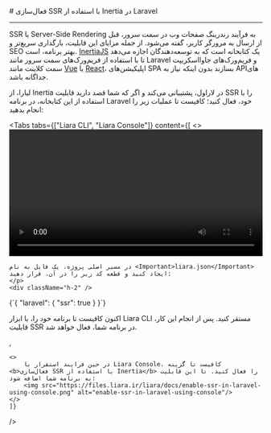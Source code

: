 
<Layout>
# فعال‌سازی SSR با استفاده از Inertia در Laravel
<hr className="mb-2" />

SSR یا Server-Side Rendering به فرآیند رندرینگ صفحات وب در سمت سرور، قبل از ارسال به مرورگر کاربر، گفته می‌شود. از جمله مزایای این قابلیت، بارگذاری سریع‌تر و SEO بهتر برنامه، است.
<a href="https://inertiajs.com/" className="blue-link">InertiaJS</a> یک کتابخانه است که به توسعه‌دهندگان اجازه می‌دهد تا با استفاده از فریم‌ورک‌های سمت سرور مانند Laravel و فریم‌ورک‌های جاوااسکریپت سمت کلاینت مانند <a href="../../vue/getting-started" className="blue-link">Vue</a> یا <a href="../../vue/getting-started" className="blue-link">React</a>، اپلیکیشن‌های SPA بسازند بدون اینکه نیاز به APIهای جداگانه باشد.
    <div className="h-2" />

لیارا، از Inertia در لاراول، پشتیبانی می‌کند و اگر که شما قصد دارید قابلیت SSR را با استفاده از این کتابخانه، در برنامه Laravel خود، فعال کنید؛ کافیست تا عملیات زیر را انجام بدهید:

<Tabs 
    tabs={["Liara CLI", "Liara Console"]} 
    content={[
    <>
    <video
        src="https://files.liara.ir/liara/laravel/laravel-inertia-ssr.mp4"
        controls="controls"
        className="block w-full"
        width="100%"
    ></video>
    <p>
    <div className="h-2" />

    در مسیر اصلی پروژه، یک فایل به نام <Important>liara.json</Important> ایجاد کنید و قطعه کد زیر را در آن، قرار دهید:
    </p>
    <div className="h-2" />
<div dir='ltr'>
    <Highlight className="config">
        {`{
  "laravel": {
    "ssr": true
  }
}`}
    </Highlight>
</div>
<div className="h-2" />
    <p>
        اکنون کافیست تا برنامه خود را، با ابزار Liara CLI مستقر کنید. پس از انجام این کار، قابلیت SSR در برنامه شما، فعال خواهد شد.
    </p>
    </>,

    <>
        در حین فرایند استقرار با Liara Console، کافیست تا گزینه <b>فعال‌سازی SSR با استفاده از Inertia</b> را فعال کنید. تا این قابلیت به برنامه شما اضافه شود:
        <img src="https://files.liara.ir/liara/docs/enable-ssr-in-laravel-using-console.png" alt="enable-ssr-in-laravel-using-console"/>
    </>
    ]}
/>

<NextPage next="./set-http-security-headers"/>
</Layout>